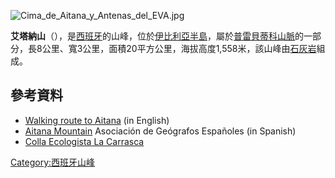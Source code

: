 [[Image:Cima_de_Aitana_y_Antenas_del_EVA.jpg|right]]
{{Coord|38|39|39|N|0|16|29|W|display=title}}

'''艾塔納山'''（{{lang-es|Sierra de Aitana}}），是[[西班牙|西班牙]]的山峰，位於[[伊比利亞半島|伊比利亞半島]]，屬於[[普雷貝蒂科山脈|普雷貝蒂科山脈]]的一部分，長8公里、寬3公里，面積20平方公里，海拔高度1,558米，該山峰由[[石灰岩|石灰岩]]組成。

==參考資料==
* [http://www.topwalks.net/en/aitana/aitana_2.htm Walking route to Aitana] (in English)
* [http://age.ieg.csic.es/recur_didacticos/menu/paisa/menu/natu/menu/aitan/ini.htm Aitana Mountain] {{Wayback|url=http://age.ieg.csic.es/recur_didacticos/menu/paisa/menu/natu/menu/aitan/ini.htm |date=20100401070033 }} Asociación de Geógrafos Españoles (in Spanish)
* [https://web.archive.org/web/20120321100123/http://www.xarxaneta.org/carrasca/home1.htm Colla Ecologista La Carrasca]

[[Category:西班牙山峰|Category:西班牙山峰]]


{{Antarctica-geo-stub}}